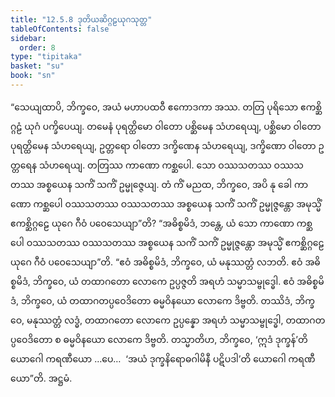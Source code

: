 ```yaml
---
title: "12.5.8 ဒုတိယဆိဂ္ဂဠယုဂသုတ္တ"
tableOfContents: false
sidebar:
  order: 8
type: "tipitaka"
basket: "su"
book: "sn"
---
```



<DynamicBreadcrumb />

<Division number="1118" book="sn" e="ch" v="18" p="446">

<Paragraph number="2395" book="sn">
“သေယျထာပိ, ဘိက္ခဝေ, အယံ မဟာပထဝီ ဧကောဒကာ အဿ. တတြ ပုရိသော ဧကစ္ဆိဂ္ဂဠံ ယုဂံ ပက္ခိပေယျ. တမေနံ ပုရတ္ထိမော ဝါတော ပစ္ဆိမေန သံဟရေယျ, ပစ္ဆိမော ဝါတော ပုရတ္ထိမေန သံဟရေယျ, ဥတ္တရော ဝါတော ဒက္ခိဏေန သံဟရေယျ, ဒက္ခိဏော ဝါတော ဥတ္တရေန သံဟရေယျ. တတြဿ ကာဏော ကစ္ဆပေါ. သော ဝဿသတဿ ဝဿသတဿ အစ္စယေန သကိံ သကိံ ဥမ္မုဇ္ဇေယျ. တံ ကိံ မညထ, ဘိက္ခဝေ, အပိ နု ခေါ ကာဏော ကစ္ဆပေါ ဝဿသတဿ ဝဿသတဿ အစ္စယေန သကိံ သကိံ ဥမ္မုဇ္ဇန္တော အမုသ္မိံ ဧကစ္ဆိဂ္ဂဠေ ယုဂေ ဂီဝံ ပဝေသေယျာ”တိ? “အဓိစ္စမိဒံ, ဘန္တေ, ယံ သော ကာဏော ကစ္ဆပေါ ဝဿသတဿ ဝဿသတဿ အစ္စယေန သကိံ သကိံ ဥမ္မုဇ္ဇန္တော အမုသ္မိံ ဧကစ္ဆိဂ္ဂဠေ ယုဂေ ဂီဝံ ပဝေသေယျာ”တိ.
</Paragraph>

<Paragraph number="2396" book="sn">
“ဧဝံ အဓိစ္စမိဒံ, ဘိက္ခဝေ, ယံ မနုဿတ္တံ လဘတိ. ဧဝံ အဓိစ္စမိဒံ, ဘိက္ခဝေ, ယံ တထာဂတော လောကေ ဥပ္ပဇ္ဇတိ အရဟံ သမ္မာသမ္ဗုဒ္ဓေါ. ဧဝံ အဓိစ္စမိဒံ, ဘိက္ခဝေ, ယံ တထာဂတပ္ပဝေဒိတော ဓမ္မဝိနယော လောကေ ဒိဗ္ဗတိ. တဿိဒံ, ဘိက္ခဝေ, မနုဿတ္တံ လဒ္ဓံ, တထာဂတော လောကေ ဥပ္ပန္နော အရဟံ သမ္မာသမ္ဗုဒ္ဓေါ, တထာဂတပ္ပဝေဒိတော စ ဓမ္မဝိနယော လောကေ ဒိဗ္ဗတိ.
</Paragraph>

<Paragraph number="2397" book="sn">
တသ္မာတိဟ, ဘိက္ခဝေ, ‘ဣဒံ ဒုက္ခန်’တိ ယောဂေါ ကရဏီယော …ပေ…  ‘အယံ ဒုက္ခနိရောဓဂါမိနီ ပဋိပဒါ’တိ ယောဂေါ ကရဏီယော”တိ.

</Paragraph>
</Division>

<Paragraph number="2398" type="center" book="sn">
အဋ္ဌမံ.
</Paragraph>